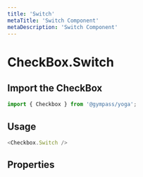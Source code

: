 ```yaml
---
title: 'Switch'
metaTitle: 'Switch Component'
metaDescription: 'Switch Component'
---
```


# CheckBox.Switch

## Import the CheckBox

```javascript
import { Checkbox } from '@gympass/yoga';
```

## Usage

```javascript reactLive=true
<Checkbox.Switch />
```

## Properties

<PropsTable component="Switch" />
